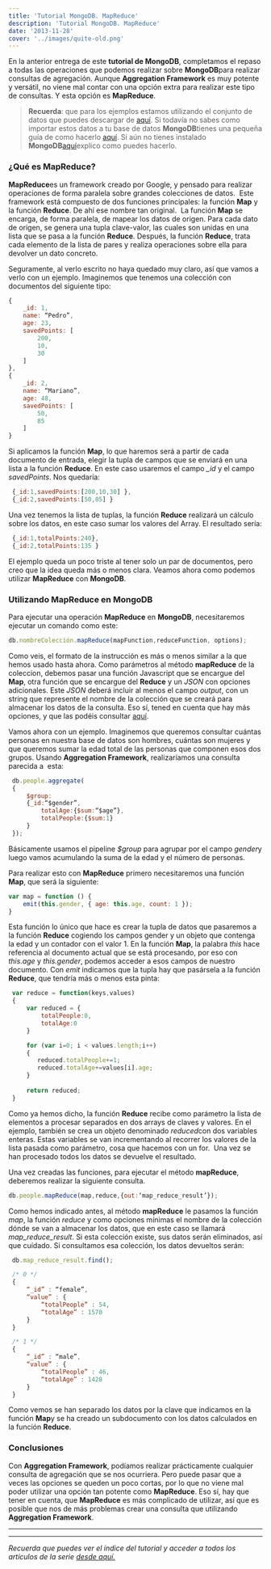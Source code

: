 ```yaml
---
title: 'Tutorial MongoDB. MapReduce'
description: 'Tutorial MongoDB. MapReduce'
date: '2013-11-28'
cover: '../images/quite-old.png'
---
```


En la anterior entrega de este **tutorial de MongoDB**, completamos el
repaso a todas las operaciones que podemos realizar sobre
**MongoDB**para realizar consultas de agregación. Aunque **Aggregation
Framework** es muy potente y versátil, no viene mal contar con una
opción extra para realizar este tipo de consultas. Y esta opción es
**MapReduce**.

> **Recuerda**: que para los ejemplos estamos utilizando el conjunto de
> datos que puedes descargar de
> [aquí](https://skydrive.live.com/download?resid=1F8D7C58B1FC74AE%211168 "enlace a conjunto de datos de los ejemplos").
> Si todavía no sabes como importar estos datos a tu base de datos
> **MongoDB**tienes una pequeña guía de como hacerlo
> [aquí](https://www.charlascylon.com/post/61794340001/tutorial-mongodb-operaciones-de-consulta "enlace a entrada donde se explica el comando mongoimport").
> Si aún no tienes instalado
> **MongoDB**[aquí](https://www.charlascylon.com/post/61794337102/tutorial-mongodb-instalacion-y-configuracion "enlace a entrada de instalación de MongoDB")explico
> como puedes hacerlo.

### ¿Qué es MapReduce?

**MapReduce**es un framework creado por Google, y pensado para realizar
operaciones de forma paralela sobre grandes colecciones de datos.  Este
framework está compuesto de dos funciones principales: la función
**Map** y la función **Reduce**. De ahí ese nombre tan original.  La
función **Map** se encarga, de forma paralela, de mapear los datos de
origen. Para cada dato de origen, se genera una tupla clave-valor, las
cuales son unidas en una lista que se pasa a la función **Reduce**.
Después, la función **Reduce**, trata cada elemento de la lista de pares
y realiza operaciones sobre ella para devolver un dato concreto. 

Seguramente, al verlo escrito no haya quedado muy claro, así que vamos
a verlo con un ejemplo. Imaginemos que tenemos una colección con
documentos del siguiente tipo:

```javascript
{
    _id: 1,
    name: “Pedro”,
    age: 23,
    savedPoints: [
        200,
        10,
        30
    ]
},
{
    _id: 2,
    name: “Mariano”,
    age: 48,
    savedPoints: [
        50,
        85
    ]
}
```

Si aplicamos la función **Map**, lo que haremos será a partir de cada
documento de entrada, elegir la tupla de campos que se enviará en una
lista a la función **Reduce**. En este caso usaremos el campo *_id* y el
campo *savedPoints*. Nos quedaría:

```javascript
 {_id:1,savedPoints:[200,10,30] },
 {_id:2,savedPoints:[50,85] }
```

Una vez tenemos la lista de tuplas, la función **Reduce** realizará un
cálculo sobre los datos, en este caso sumar los valores del Array. El
resultado sería:

```javascript
 {_id:1,totalPoints:240},
 {_id:2,totalPoints:135 }
```

El ejemplo queda un poco triste al tener solo un par de documentos, pero
creo que la idea queda más o menos clara. Veamos ahora como podemos
utilizar **MapReduce** con **MongoDB**.

### Utilizando MapReduce en MongoDB

Para ejecutar una operación **MapReduce** en **MongoDB**, necesitaremos
ejecutar un comando como este:

```javascript
db.nombreColección.mapReduce(mapFunction,reduceFunction, options);
```
Como veis, el formato de la instrucción es más o menos similar a la que
hemos usado hasta ahora. Como parámetros al método **mapReduce** de la
coleccion, debemos pasar una función Javascript que se encargue del
**Map**, otra función que se encargue del **Reduce** y un *JSON* con
opciones adicionales. Este *JSON* deberá incluir al menos el campo
*output*, con un string que represente el nombre de la colección que se
creará para almacenar los datos de la consulta. Eso sí, tened en cuenta
que hay más opciones, y que las podéis consultar
[aquí](http://docs.mongodb.org/manual/reference/command/mapReduce/#dbcmd.mapReduce "enlace a MapReduce con MongoDB").

Vamos ahora con un ejemplo. Imaginemos que queremos consultar cuántas
personas en nuestra base de datos son hombres, cuántas son mujeres y que
queremos sumar la edad total de las personas que componen esos dos
grupos. Usando **Aggregation Framework**, realizaríamos una consulta
parecida a  esta:

```javascript
 db.people.aggregate(
 {
     $group:
     {_id:“$gender”,
         totalAge:{$sum:“$age”},
         totalPeople:{$sum:1}
     }
 });
```

 Básicamente usamos el pipeline *$group* para agrupar por el campo
*gender*y luego vamos acumulando la suma de la edad y el número de
personas. 

 Para realizar esto con **MapReduce** primero necesitaremos una función
**Map**, que será la siguiente:

```javascript
var map = function () {
    emit(this.gender, { age: this.age, count: 1 });
}
```
Esta función lo único que hace es crear la tupla de datos que pasaremos
a la función **Reduce** cogiendo los campos gender y un objeto que
contenga la edad y un contador con el valor 1. En la función **Map**, la
palabra *this* hace referencia al documento actual que se está
procesando, por eso con *this.age* y *this.gender*, podemos acceder a esos
campos de nuestro documento. Con *emit* indicamos que la tupla hay que
pasársela a la función **Reduce**, que tendría más o menos esta pinta:

```javascript
 var reduce = function(keys,values)
 {
     var reduced = {        
         totalPeople:0,
         totalAge:0
     }

     for (var i=0; i < values.length;i++)
     {
        reduced.totalPeople+=1;
        reduced.totalAge+=values[i].age;        
     }   
     
     return reduced;
 }
```

Como ya hemos dicho, la función **Reduce** recibe como parámetro la
lista de elementos a procesar separados en dos arrays de claves y
valores. En el ejemplo, también se crea un objeto denominado
*reduced*con dos variables enteras. Estas variables se van incrementando
al recorrer los valores de la lista pasada como parámetro, cosa que
hacemos con un for.  Una vez se han procesado todos los datos se
devuelve el resultado. 

Una vez creadas las funciones, para ejecutar el método **mapReduce**,
deberemos realizar la siguiente consulta.

```javascript
db.people.mapReduce(map,reduce,{out:‘map_reduce_result’});
```

Como hemos indicado antes, al método **mapReduce** le pasamos la función
*map*, la función *reduce* y como opciones mínimas el nombre de la
colección dónde se van a almacenar los datos, que en este caso se
llamará *map_reduce_result*. Si esta colección existe, sus datos serán
eliminados, así que cuídado. Si consultamos esa colección, los datos
devueltos serán:

```javascript
 db.map_reduce_result.find();

 /* 0 */
 {
     “_id” : “female”,
     “value” : {
         “totalPeople” : 54,
         “totalAge” : 1570
     }
 }

 /* 1 */
 {
     “_id” : “male”,
     “value” : {
         “totalPeople” : 46,
         “totalAge” : 1428
     }
 }
```

Como vemos se han separado los datos por la clave que indicamos en la
función **Map**y se ha creado un subdocumento con los datos calculados
en la función **Reduce**.

### Conclusiones

Con **Aggregation Framework**, podíamos realizar prácticamente cualquier
consulta de agregación que se nos ocurriera. Pero puede pasar que a
veces las opciones se queden un poco cortas, por lo que no viene mal
poder utilizar una opción tan potente como **MapReduce**. Eso sí, hay
que tener en cuenta, que **MapReduce** es más complicado de utilizar,
así que es posible que nos de más problemas crear una consulta que
utilizando **Aggregation Framework**.


* * * * *

* * * * *

*Recuerda que puedes ver el índice del tutorial y acceder a todos los
artículos de la serie [desde aquí.](https://charlascylon.com/tutorialmongo)*